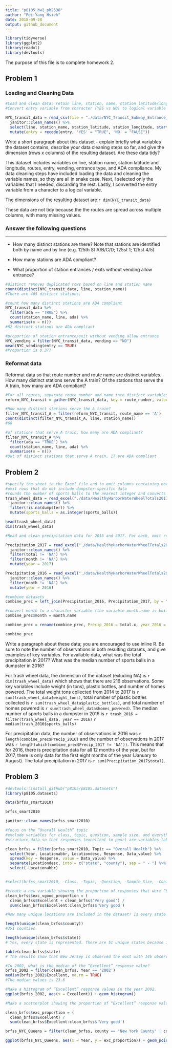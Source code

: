 ```yaml
---
title: "p8105_hw2_ph2538"
author: "Pei Yang Hsieh"
date: 2018-09-28
output: github_document
---
```


```r
library(tidyverse)
library(ggplot2)
library(readxl)
library(devtools)

```

The purpose of this file is to complete homework 2.

## Problem 1

### Loading and Cleaning Data

```r
#Load and clean data: retain line, station, name, station latitude/longitude, routes served, entry, vending, entrance type, and ADA compliance
#Convert entry variable from character (YES vs NO) to logical variable

NYC_transit_data = read_csv(file = "./data/NYC_Transit_Subway_Entrance_And_Exit_Data.csv") %>%
  janitor::clean_names() %>%
  select(line, station_name, station_latitude, station_longitude, starts_with("route"), entry, vending, entrance_type, ada) %>%
  mutate(entry = recode(entry, 'YES' = "TRUE", 'NO' = "FALSE"))
```

Write a short paragraph about this dataset - explain briefly what variables the dataset contains, describe your data cleaning steps so far, and give the dimension (rows x columns) of the resulting dataset. Are these data tidy?

This dataset includes variables on line, station name, station latitude and longitude, routes, entry, vending, entrance type, and ADA compliance. My data cleaning steps have included loading the data and cleaning the variable names, so they are all in snake case. Next, I selected only the variables that I needed, discarding the rest. Lastly, I converted the entry variable from a character to a logical variable.

The dimensions of the resulting dataset are `r dim(NYC_transit_data)`

These data are not tidy because the the routes are spread across multiple columns, with many missing values.

### Answer the following questions


------------------------------------------------------------

*   How many distinct stations are there? Note that stations are identified both by name and by line (e.g. 125th St A/B/C/D; 125st 1; 125st 4/5)

*   How many stations are ADA compliant?

*   What proportion of station entrances / exits without vending allow entrance?

```r

#distinct removes duplicated rows based on line and station name
count(distinct(NYC_transit_data, line, station_name))
#There are 465 distinct stations.

#count how many distinct stations are ADA compliant
NYC_transit_data %>%
  filter(ada == "TRUE") %>%
  count(station_name, line, ada) %>%
  summarise(n = n())
#82 distinct stations are ADA compliant

#proportion of station entrance/exit without vending allow entrance
NYC_vending = filter(NYC_transit_data, vending == "NO")
mean(NYC_vending$entry == TRUE)
#Proportion is 0.377

```
### Reformat data

Reformat data so that route number and route name are distinct variables. How many distinct stations serve the A train? Of the stations that serve the A train, how many are ADA compliant?

```r
#For all routes, separate route number and name into distinct variables
reform_NYC_transit = gather(NYC_transit_data, key = route_number, value = route_name, route1:route11)

#How many distinct stations serve the A train?
filter_NYC_transit_A = filter(reform_NYC_transit, route_name == 'A')
count(distinct(filter_NYC_transit_A, line, station_name))
#60 

#of stations that serve A train, how many are ADA compliant?
filter_NYC_transit_A %>%
  filter(ada == "TRUE") %>%
  count(station_name, line, ada) %>%
  summarise(n = n())
#Out of distinct stations that serve A train, 17 are ADA compliant

```


## Problem 2

```r
#specify the sheet in the Excel file and to omit columns containing notes (using the range argument and cell_cols() function)
#omit rows that do not include dumpster-specific data
#rounds the number of sports balls to the nearest integer and converts the result to an integer variable (using as.integer)
trash_wheel_data = read_excel("./data/HealthyHarborWaterWheelTotals2017-9-26.xlsx", sheet = "Mr. Trash Wheel", range = cell_cols(1:14)) %>%
  janitor::clean_names() %>%
  filter(!is.na(dumpster)) %>%
  mutate(sports_balls = as.integer(sports_balls))

head(trash_wheel_data)
dim(trash_wheel_data)

#Read and clean precipitation data for 2016 and 2017. For each, omit rows without precipitation data and add a variable year. Next, combine datasets and convert month to a character variable (the variable month.name is built into R and should be useful).

Precipitation_2017 = read_excel("./data/HealthyHarborWaterWheelTotals2017-9-26.xlsx", sheet = "2017 Precipitation", skip = 1) %>%
  janitor::clean_names() %>%
  filter(total != 'NA') %>%
  filter(month != 'NA') %>%
  mutate(year = 2017)

Precipitation_2016 = read_excel("./data/HealthyHarborWaterWheelTotals2017-9-26.xlsx", sheet = "2016 Precipitation", skip = 1) %>%
  janitor::clean_names() %>%
  filter(month != 'NA') %>%
  mutate(year = 2016)

#combine datasets
combine_prec = left_join(Precipitation_2016, Precipitation_2017, by = "month" )

#convert month to a character variable (the variable month.name is built into R and should be useful).
combine_prec$month = month.name

combine_prec = rename(combine_prec, Precip_2016 = total.x, year_2016 = year.x, Precip_2017 = total.y, year_2017 = year.y)

combine_prec
```
Write a paragraph about these data; you are encouraged to use inline R. Be sure to note the number of observations in both resulting datasets, and give examples of key variables. For available data, what was the total precipitation in 2017? What was the median number of sports balls in a dumpster in 2016?

For trash wheel data, the dimension of the dataset (exluding NA) is `r dim(trash_wheel_data)` which shows that there are 216 observations. Some key variables include weight (in tons), plastic bottles, and number of homes powered. The total weight tons collected from 2014 to 2017 is `r sum(trash_wheel_data$weight_tons)`, total number of plastic bottles collected is `r sum(trash_wheel_data$plastic_bottles)`, and total number of homes powered is `r sum(trash_wheel_data$homes_powered)`. The median number of sports balls in a dumpster in 2016 is `r trash_2016 = filter(trash_wheel_data, year == 2016)` `r median(trash_2016$sports_balls)`

For precipitation data, the number of observations in 2016 was `r length(combine_prec$Precip_2016)` and the number of observations in 2017 was `r length(which(combine_prec$Precip_2017 != 'NA'))`. This means that for 2016, there is precipitation data for all 12 months of the year, but for 2017, there is only data for the first eight months of the year (January to August). The total precipitation in 2017 is `r sum(Precipitation_2017$total)`. 

## Problem 3

```r
#devtools::install_github("p8105/p8105.datasets")
library(p8105.datasets)

data(brfss_smart2010)

brfss_smart2010

janitor::clean_names(brfss_smart2010)

#focus on the “Overall Health” topic
#exclude variables for class, topic, question, sample size, and everything from lower confidence limit to GeoLocation
#structure data so that responses (excellent to poor) are variables taking the value of Data_value

clean_brfss = filter(brfss_smart2010, Topic == "Overall Health") %>%
  select(Year, Locationabbr, Locationdesc, Response, Data_value) %>%
  spread(key = Response, value = Data_value) %>%
  separate(Locationdesc, into = c("state", "county"), sep = " - ") %>%
  select(-Locationabbr)


#select(brfss_smart2010, -Class, -Topic, -Question, -Sample_Size, -Confidence_limit_Low:GeoLocation)

#create a new variable showing the proportion of responses that were “Excellent” or “Very Good”
clean_brfss$exc_vgood_proportion = (
  clean_brfss$Excellent + clean_brfss$'Very good') / 
  sum(clean_brfss$Excellent:clean_brfss$'Very good')

#How many unique locations are included in the dataset? Is every state represented? What state is observed the most?

length(unique(clean_brfss$county))
#351 counties

length(unique(clean_brfss$state))
# Yes, every state is represented. There are 51 unique states because it includes Washington DC.

table(clean_brfss$state)
# The results show that New Jersey is observed the most with 146 observations.

#In 2002, what is the median of the “Excellent” response value?
brfss_2002 = filter(clean_brfss, Year == '2002')
median(brfss_2002$Excellent, na.rm = TRUE)
#The median values is 23.6

#Make a histogram of “Excellent” response values in the year 2002.
ggplot(brfss_2002, aes(x = Excellent)) + geom_histogram()

#Make a scatterplot showing the proportion of “Excellent” response values in New York County and Queens County (both in NY State) in each year from 2002 to 2010.

clean_brfss$exc_proportion = (
  clean_brfss$Excellent) /
  sum(clean_brfss$Excellent:clean_brfss$'Very good')

brfss_NYC_Queens = filter(clean_brfss, county == "New York County" | county == "Queens County")

ggplot(brfss_NYC_Queens, aes(x = Year, y = exc_proportion)) + geom_point(aes(color = county), alpha = .5)

```

